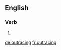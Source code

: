 ==English==

===Verb===
{{head|en}}

# {{present participle of|outrace|lang=en}}

[[de:outracing]]
[[fr:outracing]]
